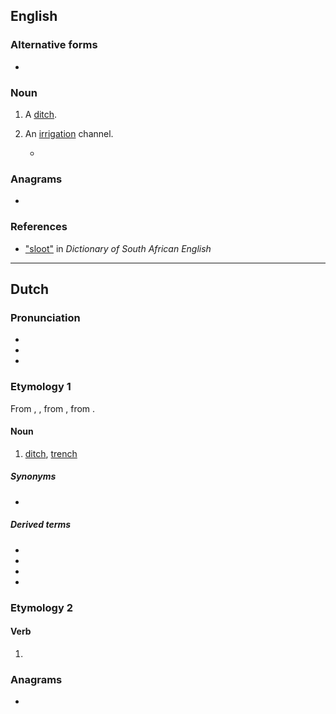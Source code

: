 ==English==

===Alternative forms===
* {{l|en|sluit}}

===Noun===
{{en-noun}}

# {{lb|en|South Africa}} A [[ditch]].
# {{lb|en|South Africa|archaic}} An [[irrigation]] channel.
#* {{quote-journal|en|date=April 26, 1901|url=https://www.biodiversitylibrary.org/bibliography/69252|journal=The Agricultural Journal and Mining Record|volume=4|issue=4|page=101|title=The March Rains|passage=Gorton, Ixopo, continues to suffer from prolonged drought.  The Ixopo has not been so low for the last fifty years.  Some '''sluits''' around here have ceased running.}}

===Anagrams===
* {{anagrams|en|a=loost|loots|lotos|sotol|stool|tools|tosol}}

===References===
* [https://dsae.co.za/entry/sloot/e06622 "sloot"] in ''Dictionary of South African English''

----

==Dutch==
{{wikipedia|lang=nl}}

===Pronunciation===
* {{IPA|nl|/sloːt/}}
* {{audio|nl|Nl-sloot.ogg|Audio}}
* {{rhymes|nl|oːt}}

===Etymology 1===
From {{inh|nl|dum|slote}}, {{m|dum|sloot}}, from {{inh|nl|odt|*slōt}}, from {{inh|nl|gem-pro|*slautaz}}.

====Noun====
{{nl-noun|f|-en|slootje}}

# [[ditch]], [[trench]]

=====Synonyms=====
* {{l|nl|greppel}}

=====Derived terms=====
* {{l|nl|slootwater}}
* {{l|nl|in zeven sloten tegelijk lopen}}
* {{l|nl|geen oude koeien uit de sloot halen}}
* {{l|nl|met de hakken over de sloot}}

===Etymology 2===
{{nonlemma}}

====Verb====
{{head|nl|verb form}}

# {{nl-verb form of|n=sg|t=past|m=ind|sluiten}}

===Anagrams===
* {{l|nl|loost}}